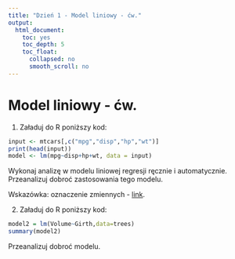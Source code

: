 ```yaml
---
title: "Dzień 1 - Model liniowy - ćw."
output:
  html_document:
    toc: yes
    toc_depth: 5
    toc_float:
      collapsed: no
      smooth_scroll: no
---
```

<style type="text/css">
.title {
  display: none;
}

.table {
    width:70%;
}

#getting-started img {
  margin-right: 10px;
}

</style>



# Model liniowy - ćw.


1. Załaduj do R poniższy kod:

```r
input <- mtcars[,c("mpg","disp","hp","wt")]
print(head(input))
model <- lm(mpg~disp+hp+wt, data = input)
```

Wykonaj analizę w modelu liniowej regresji ręcznie i automatycznie. Przeanalizuj dobroć zastosowania tego modelu.

Wskazówka: oznaczenie zmiennych - [link](https://stat.ethz.ch/R-manual/R-devel/library/datasets/html/mtcars.html).

2. Załaduj do R poniższy kod:

```r
model2 = lm(Volume~Girth,data=trees)
summary(model2)
```

Przeanalizuj dobroć modelu.
</div>

